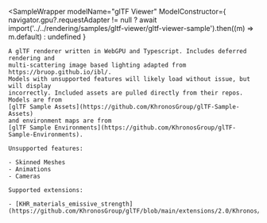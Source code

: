 
<SampleWrapper 
    modelName="glTF Viewer"
    ModelConstructor={
        navigator.gpu?.requestAdapter != null
            ? await import('../../rendering/samples/gltf-viewer/gltf-viewer-sample').then((m) => m.default)
            : undefined
    }
>
    A glTF renderer written in WebGPU and Typescript. Includes deferred rendering and 
    multi-scattering image based lighting adapted from https://bruop.github.io/ibl/. 
    Models with unsupported features will likely load without issue, but will display 
    incorrectly. Included assets are pulled directly from their repos. Models are from 
    [glTF Sample Assets](https://github.com/KhronosGroup/glTF-Sample-Assets)
    and environment maps are from 
    [glTF Sample Environments](https://github.com/KhronosGroup/glTF-Sample-Environments).

    Unsupported features:

    - Skinned Meshes
    - Animations
    - Cameras

    Supported extensions:

    - [KHR_materials_emissive_strength](https://github.com/KhronosGroup/glTF/blob/main/extensions/2.0/Khronos/KHR_materials_emissive_strength/README.md)
</SampleWrapper>
